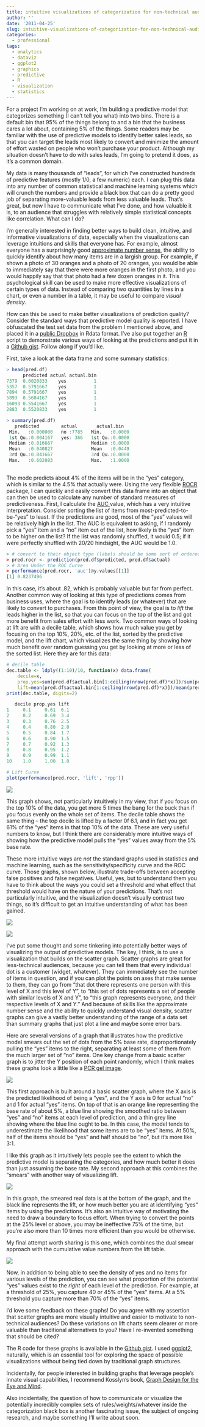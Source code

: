 ```yaml
---
title: intuitive visualizations of categorization for non-technical audiences
author: ''
date: '2011-04-25'
slug: intuitive-visualizations-of-categorization-for-non-technical-audiences
categories:
  - professional
tags:
  - analytics
  - dataviz
  - ggplot2
  - graphics
  - predictive
  - R
  - visualization
  - statistics
---
```


For a project I'm working on at work, I'm building a predictive model that categorizes something (I can't tell you what) into two bins. There is a default bin that 95% of the things belong to and a bin that the business cares a lot about, containing 5% of the things. Some readers may be familiar with the use of predictive models to identify better sales leads, so that you can target the leads most likely to convert and minimize the amount of effort wasted on people who won't purchase your product. Although my situation doesn't have to do with sales leads, I'm going to pretend it does, as it's a common domain.

My data is many thousands of "leads", for which I've constructed hundreds of predictive features (mostly 1/0, a few numeric) each. I can plug this data into any number of common statistical and machine learning systems which will crunch the numbers and provide a black box that can do a pretty good job of separating more-valuable leads from less valuable leads. That's great, but now I have to communicate what I've done, and how valuable it is, to an audience that struggles with relatively simple statistical concepts like correlation. What can I do?

<!--more-->

I'm generally interested in finding better ways to build clean, intuitive, and informative visualizations of data, especially when the visualizations can leverage intuitions and skills that everyone has. For example, almost everyone has a surprisingly good <a href="http://www.nytimes.com/2008/09/16/science/16angi.html" target="_blank" rel="noopener">approximate number sense</a>, the ability to quickly identify about how many items are in a largish group. For example, if shown a photo of 30 oranges and a photo of 20 oranges, you would be able to immediately say that there were more oranges in the first photo, and you would happily say that that photo had a few dozen oranges in it. This psychological skill can be used to make more effective visualizations of certain types of data. Instead of comparing two quantities by lines in a chart, or even a number in a table, it may be useful to compare <em>visual density</em>.

How can this be used to make better visualizations of prediction quality? Consider the standard ways that predictive model quality is reported. I have obfuscated the test set data from the problem I mentioned above, and placed it in a <a href="http://dl.dropbox.com/u/7644953/classifier-visualization.Rdata">public Dropbox</a> in Rdata format. I've also put together an <a href="http://www.r-project.org/" target="_blank" rel="noopener">R</a> script to demonstrate various ways of looking at the predictions and put it in a <a href="http://gist.github.com/937821" target="_blank" rel="noopener">Github gist</a>. Follow along if you'd like.

First, take a look at the data frame and some summary statistics:

```r
> head(pred.df)
      predicted actual actual.bin
7379  0.6020833    yes          1
5357  0.5791667    yes          1
7894  0.5791667    yes          1
5893  0.5604167    yes          1
16093 0.5541667    yes          1
2883  0.5520833    yes          1

> summary(pred.df)
   predicted        actual       actual.bin
 Min.   :0.000000   no :7785   Min.   :0.0000
 1st Qu.:0.004167   yes: 366   1st Qu.:0.0000
 Median :0.016667              Median :0.0000
 Mean   :0.040827              Mean   :0.0449
 3rd Qu.:0.041667              3rd Qu.:0.0000
 Max.   :0.602083              Max.   :1.0000
 
```

The mode predicts about 4% of the items will be in the "yes" category, which is similar to the 4.5% that actually were. Using the very flexible <a href="http://cran.r-project.org/web/packages/ROCR/index.html" target="_blank" rel="noopener">ROCR</a> package, I can quickly and easily convert this data frame into an object that can then be used to calculate any number of standard measures of predictiveness. First, I calculate the <a href="http://en.wikipedia.org/wiki/Receiver_operating_characteristic" target="_blank" rel="noopener">AUC </a>value, which has a very intuitive interpretation. Consider sorting the list of items from most-predicted-to-be-"yes" to least. If the predictions are good, most of the "yes" values will be relatively high in the list. The AUC is equivalent to asking, if I randomly pick a "yes" item and a "no" item out of the list, how likely is the "yes" item to be higher on the list? If the list was randomly shuffled, it would 0.5; if it were perfectly shuffled with 20/20 hindsight, the AUC would be 1.0.

```r
> # convert to their object type (labels should be some sort of ordered type)
> pred.rocr <- prediction(pred.df$predicted, pred.df$actual)
> # Area Under the ROC Curve
> performance(pred.rocr, 'auc')@y.values[[1]]
[1] 0.8237496
```

In this case, it's about .82, which is probably valuable but far from perfect. Another common way of looking at this type of predictions comes from business uses, where the goal is to identify leads (or whatever) that are likely to convert to purchases. From this point of view, the goal is to <em>lift</em> the leads higher in the list, so that you can focus on the top of the list and got more benefit from sales effort with less work. Two common ways of looking at lift are with a decile table, which shows how much value you get by focusing on the top 10%, 20%, etc. of the list, sorted by the predictive model, and the lift chart, which visualizes the same thing by showing how much benefit over random guessing you get by looking at more or less of the sorted list. Here they are for this data:

```r
# decile table
dec.table <- ldply((1:10)/10, function(x) data.frame(
    decile=x,
    prop.yes=sum(pred.df$actual.bin[1:ceiling(nrow(pred.df)*x)])/sum(pred.df$actual.bin),
    lift=mean(pred.df$actual.bin[1:ceiling(nrow(pred.df)*x)])/mean(pred.df$actual.bin)))
print(dec.table, digits=2)

   decile prop.yes lift
1     0.1     0.61  6.1
2     0.2     0.69  3.4
3     0.3     0.76  2.5
4     0.4     0.80  2.0
5     0.5     0.84  1.7
6     0.6     0.90  1.5
7     0.7     0.92  1.3
8     0.8     0.95  1.2
9     0.9     0.99  1.1
10    1.0     1.00  1.0

# Lift Curve
plot(performance(pred.rocr, 'lift', 'rpp'))
```


![](/post/liftchart.png)

This graph shows, not particularly intuitively in my view, that if you focus on the top 10% of the data, you get more 5 times the bang for the buck than if you focus evenly on the whole set of items. The decile table shows the same thing -- the top decile is lifted by a factor 0f 6.1, and in fact you get 61% of the "yes" items in that top 10% of the data. These are very useful numbers to know, but I think there are considerably more intuitive ways of showing how the predictive model pulls the "yes" values away from the 5% base rate.

These more intuitive ways are <em>not</em> the standard graphs used in statistics and machine learning, such as the sensitivity/specificity curve and the ROC curve. Those graphs, shown below, illustrate trade-offs between accepting false positives and false negatives. Useful, yes, but to understand them you have to think about the ways you could set a threshold and what effect that threshold would have on the nature of your predictions. That's not particularly intuitive, and the visualization doesn't visually contrast two things, so it's difficult to get an intuitive understanding of what has been gained.

![](/post/specsens.png)

![](/post/roc.png)

I've put some thought and some tinkering into potentially better ways of visualizing the output of predictive models. The key, I think, is to use a visualization that builds on the scatter graph. Scatter graphs are great for less-technical audiences, because you can tell them that every individual dot is a customer (widget, whatever). They can immediately see the number of items in question, and if you can plot the points on axes that make sense to them, they can go from "that dot there represents one person with this level of X and this level of Y", to "this set of dots represents a set of people with similar levels of X and Y", to "this graph represents everyone, and their respective levels of X and Y." And because of skills like the approximate number sense and the ability to quickly understand visual density, scatter graphs can give a vastly better understanding of the range of a data set than summary graphs that just plot a line and maybe some error bars.

Here are several versions of a graph that illustrates how the predictive model smears out the set of dots from the 5% base rate, disproportionately pulling the "yes" items to the right, separating at least some of them from the much larger set of "no" items. One key change from a basic scatter graph is to jitter the Y position of each point randomly, which I think makes these graphs look a little like a <a href="http://en.wikipedia.org/wiki/Agarose_gel_electrophoresis" target="_blank" rel="noopener">PCR gel image</a>.

![](/post/dual.png)

This first approach is built around a basic scatter graph, where the X axis is the predicted likelihood of being a "yes", and the Y axis is 0 for actual "no" and 1 for actual "yes" items. On top of that is an orange line representing the base rate of about 5%, a blue line showing the smoothed ratio between "yes" and "no" items at each level of prediction, and a thin grey line showing where the blue line ought to be. In this case, the model tends to underestimate the likelihood that some items are to be "yes" items. At 50%, half of the items should be "yes" and half should be "no", but it's more like 3:1.

I like this graph as it intuitively lets people see the extent to which the predictive model is separating the categories, and how much better it does than just assuming the base rate. My second approach at this combines the "smears" with another way of visualizing lift.

![](/post/single.png)

In this graph, the smeared real data is at the bottom of the graph, and the black line represents the lift, or how much better you are at identifying "yes" items by using the predictions. It's also an intuitive way of motivating the need to draw a boundary to focus effort. When trying to convert the points at the 25% level or above, you may be ineffective 75% of the time, but you're also more than 10 times more efficient than you would be otherwise.

My final attempt worth sharing is this one, which combines the dual smear approach with the cumulative value numbers from the lift table.

![](/post/dualcum.png)

Now, in addition to being able to see the density of yes and no items for various levels of the prediction, you can see what proportion of the potential "yes" values exist to the <em>right </em>of each level of the prediction. For example, at a threshold of 25%, you capture 40 or 45% of the "yes" items. At a 5% threshold you capture more than 70% of the "yes" items.

I'd love some feedback on these graphs! Do you agree with my assertion that scatter graphs are more visually intuitive and easier to motivate to non-technical audiences? Do these variations on lift charts seem clearer or more valuable than traditional alternatives to you? Have I re-invented something that should be cited?

The R code for these graphs is available in the <a href="https://gist.github.com/937821" target="_blank" rel="noopener">Github gist</a>. I used <a href="http://www.harlan.harris.name/tag/ggplot2/" target="_blank" rel="noopener">ggplot2</a>, naturally, which is an essential tool for exploring the space of possible visualizations without being tied down by traditional graph structures.

Incidentally, for people interested in building graphs that leverage people's innate visual capabilities, I recommend Kosslyn's book, <a href="http://www.amazon.com/Graph-Design-Mind-Stephen-Kosslyn/dp/0195311841" target="_blank" rel="noopener">Graph Design for the Eye and Mind</a>.

Also incidentally, the question of how to communicate or visualize the potentially incredibly complex sets of rules/weights/whatever inside the categorization black box is another fascinating issue, the subject of ongoing research, and maybe something I'll write about soon.
